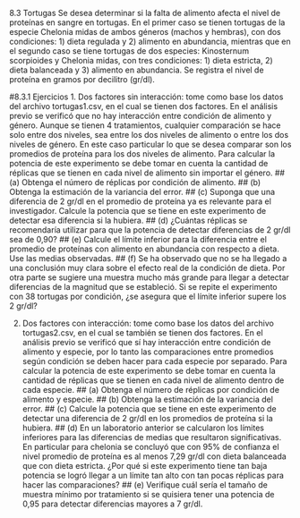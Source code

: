 8.3 Tortugas
Se desea determinar si la falta de alimento afecta el nivel de proteínas en sangre en
tortugas. En el primer caso se tienen tortugas de la especie Chelonia midas de ambos
géneros (machos y hembras), con dos condiciones: 1) dieta regulada y 2) alimento
en abundancia, mientras que en el segundo caso se tiene tortugas de dos especies:
Kinosternum scorpioides y Chelonia midas, con tres condiciones: 1) dieta estricta,
2) dieta balanceada y 3) alimento en abundancia. Se registra el nivel de proteína en
gramos por decilitro (gr/dl).

#8.3.1 Ejercicios
1. Dos factores sin interacción: tome como base los datos del archivo
tortugas1.csv, en el cual se tienen dos factores. En el análisis previo se verificó
que no hay interacción entre condición de alimento y género. Aunque se tienen
4 tratamientos, cualquier comparación se hace solo entre dos niveles, sea entre
los dos niveles de alimento o entre los dos niveles de género. En este caso
particular lo que se desea comparar son los promedios de proteína para los
dos niveles de alimento. Para calcular la potencia de este experimento se debe
tomar en cuenta la cantidad de réplicas que se tienen en cada nivel de alimento
sin importar el género.
## (a) Obtenga el número de réplicas por condición de alimento.
## (b) Obtenga la estimación de la variancia del error.
## (c) Suponga que una diferencia de 2 gr/dl en el promedio de proteína ya
es relevante para el investigador. Calcule la potencia que se tiene en este
experimento de detectar esa diferencia si la hubiera.
## (d) ¿Cuántas réplicas se recomendaría utilizar para que la potencia de detectar
diferencias de 2 gr/dl sea de 0,90?
## (e) Calcule el límite inferior para la diferencia entre el promedio de proteínas
con alimento en abundancia con respecto a dieta. Use las medias
observadas.
## (f) Se ha observado que no se ha llegado a una conclusión muy clara sobre el
efecto real de la condición de dieta. Por otra parte se sugiere una muestra
mucho más grande para llegar a detectar diferencias de la magnitud que
se estableció. Si se repite el experimento con 38 tortugas por condición, ¿se
asegura que el límite inferior supere los 2 gr/dl?

2. Dos factores con interacción: tome como base los datos del archivo
tortugas2.csv, en el cual se también se tienen dos factores. En el análisis previo
se verificó que sí hay interacción entre condición de alimento y especie, por lo
tanto las comparaciones entre promedios según condición se deben hacer para
cada especie por separado. Para calcular la potencia de este experimento se
debe tomar en cuenta la cantidad de réplicas que se tienen en cada nivel de
alimento dentro de cada especie.
## (a) Obtenga el número de réplicas por condición de alimento y especie.
## (b) Obtenga la estimación de la variancia del error.
## (c) Calcule la potencia que se tiene en este experimento de detectar una
diferencia de 2 gr/dl en los promedios de proteína si la hubiera.
## (d) En un laboratorio anterior se calcularon los límites inferiores para las
diferencias de medias que resultaron significativas. En particular para
chelonia se concluyó que con 95% de confianza el nivel promedio de
proteína es al menos 7,29 gr/dl con dieta balanceada que con dieta estricta.
¿Por qué si este experimento tiene tan baja potencia se logró llegar a un
límite tan alto con tan pocas réplicas para hacer las comparaciones?
## (e) Verifique cuál sería el tamaño de muestra mínimo por tratamiento si se
quisiera tener una potencia de 0,95 para detectar diferencias mayores a 7
gr/dl.
